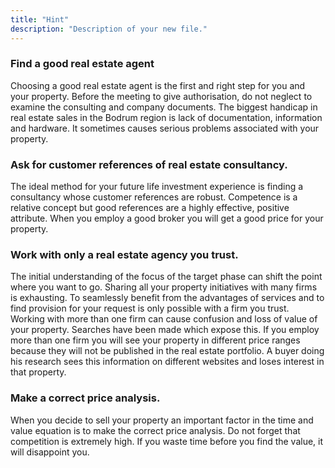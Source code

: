 ```yaml
---
title: "Hint"
description: "Description of your new file."
---
```


### Find a good real estate agent

Choosing a good real estate agent is the first and right step for you and your property. Before the meeting to give authorisation, do not neglect to examine the consulting and company documents. The biggest handicap in real estate sales in the Bodrum region is lack of documentation, information and hardware. It sometimes causes serious problems associated with your property.

### Ask for customer references of real estate consultancy.

The ideal method for your future life investment experience is finding a consultancy whose customer references are robust. Competence is a relative concept but good references are a highly effective, positive attribute. When you employ a good broker you will get a good price for your property.

### Work with only a real estate agency you trust.

The initial understanding of the focus of the target phase can shift the point where you want to go. Sharing all your property initiatives with many firms is exhausting. To seamlessly benefit from the advantages of services and to find provision for your request is only possible with a firm you trust. Working with more than one firm can cause confusion and loss of value of your property. Searches have been made which expose this. If you employ more than one firm you will see your property in different price ranges because they will not be published in the real estate portfolio. A buyer doing his research sees this information on different websites and loses interest in that property.

### Make a correct price analysis.

When you decide to sell your property an important factor in the time and value equation is to make the correct price analysis. Do not forget that competition is extremely high. If you waste time before you find the value, it will disappoint you.